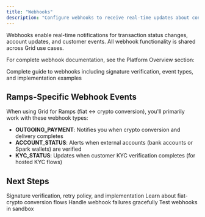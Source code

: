 ```yaml
---
title: "Webhooks"
description: "Configure webhooks to receive real-time updates about conversions"
---
```


Webhooks enable real-time notifications for transaction status changes, account updates, and customer events. All webhook functionality is shared across Grid use cases.

For complete webhook documentation, see the Platform Overview section:

<Card title="Webhooks Documentation" icon="webhook" href="/platform-overview/platform-features/webhooks">
  Complete guide to webhooks including signature verification, event types, and implementation examples
</Card>

## Ramps-Specific Webhook Events

When using Grid for Ramps (fiat ↔ crypto conversion), you'll primarily work with these webhook types:

- **OUTGOING_PAYMENT**: Notifies you when crypto conversion and delivery completes
- **ACCOUNT_STATUS**: Alerts when external accounts (bank accounts or Spark wallets) are verified
- **KYC_STATUS**: Updates when customer KYC verification completes (for hosted KYC flows)

## Next Steps

<CardGroup cols={2}>
  <Card title="Full Webhooks Guide" href="/platform-overview/platform-features/webhooks">
    Signature verification, retry policy, and implementation
  </Card>
  <Card title="Conversion Flows" href="/ramps/conversion-flows/fiat-crypto-conversion">
    Learn about fiat-crypto conversion flows
  </Card>
  <Card title="Error Handling" href="/platform-overview/platform-features/error-handling">
    Handle webhook failures gracefully
  </Card>
  <Card title="Sandbox Testing" href="/ramps/platform-tools/sandbox-testing">
    Test webhooks in sandbox
  </Card>
</CardGroup>
